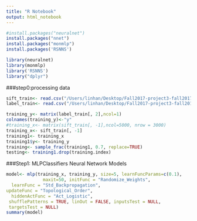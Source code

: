 ```yaml
---
title: "R Notebook"
output: html_notebook
---
```


```r
#install.packages("neuralnet")
install.packages("nnet")
install.packages("monmlp")
install.packages('RSNNS')
```

```r
library(neuralnet)
library(monmlp)
library('RSNNS')
library("dplyr")
```

###step0:processing data
```r
sift_train<- read.csv("/Users/linhan/Desktop/Fall2017-project3-fall2017-project3-grp7/data/training_set/sift_train.csv")
label_train<- read.csv("/Users/linhan/Desktop/Fall2017-project3-fall2017-project3-grp7/data/training_set/label_train.csv")
```

```r
training_y<- matrix(label_train[, 2],ncol=1)
colnames(training_y)<-"y"
#training_x<- matrix(sift_train[, -1],ncol=5000, nrow = 3000)
training_x<- sift_train[, -1]
training1<- training_x
training1$y<- training_y
training<- sample_frac(training1, 0.7, replace=TRUE)
testing<- training1.drop(training.index)
```

###Step1: MLPClassifiers Neural Network Models
```r
model<- mlp(training_x, training_y, size=5, learnFuncParams=c(0.1), 
              maxit=50, initFunc = "Randomize_Weights",
  learnFunc = "Std_Backpropagation",
updateFunc = "Topological_Order",
  hiddenActFunc = "Act_Logistic",
 shufflePatterns = TRUE, linOut = FALSE, inputsTest = NULL,
 targetsTest = NULL)
summary(model)
```
